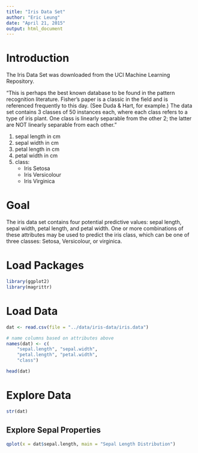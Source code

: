 ```yaml
---
title: "Iris Data Set"
author: "Eric Leung"
date: "April 21, 2015"
output: html_document
---
```


# Introduction

The Iris Data Set was downloaded from the UCI Machine Learning Repository.

"This is perhaps the best known database to be found in the pattern recognition literature. Fisher's paper is a classic in the field and is referenced frequently to this day. (See Duda & Hart, for example.) The data set contains 3 classes of 50 instances each, where each class refers to a type of iris plant. One class is linearly separable from the other 2; the latter are NOT linearly separable from each other."

1. sepal length in cm 
2. sepal width in cm 
3. petal length in cm 
4. petal width in cm 
5. class: 
    - Iris Setosa 
    - Iris Versicolour 
    - Iris Virginica

# Goal

The iris data set contains four potential predictive values: sepal length, sepal width, petal length, and petal width. One or more combinations of these attributes may be used to predict the iris class, which can be one of three classes: Setosa, Versicolour, or virginica.

# Load Packages

```r
library(ggplot2)
library(magrittr)
```

    
# Load Data

```r
dat <- read.csv(file = "../data/iris-data/iris.data")

# name columns based on attributes above
names(dat) <- c(
    "sepal.length", "sepal.width", 
    "petal.length", "petal.width", 
    "class")

head(dat)
```

# Explore Data

```r
str(dat)
```

## Explore Sepal Properties

```r
qplot(x = dat$sepal.length, main = "Sepal Length Distribution")
```

